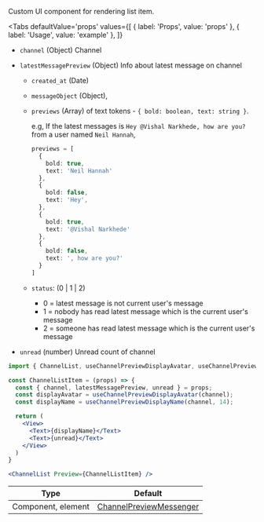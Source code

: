 Custom UI component for rendering list item.

<Tabs
  defaultValue='props'
  values={[
    { label: 'Props', value: 'props' },
    { label: 'Usage', value: 'example' },
  ]}
>
<TabItem value='props'>

- `channel` (Object) Channel
- `latestMessagePreview` (Object) Info about latest message on channel
    - `created_at` (Date)
    - `messageObject` (Object),
    - `previews` (Array) of text tokens - `{ bold: boolean, text: string }`. 

      e.g, If the latest messages is `Hey @Vishal Narkhede, how are you?` from a user named `Neil Hannah`,
      
      ```ts
      previews = [
        {
          bold: true,
          text: 'Neil Hannah'
        },
        {
          bold: false,
          text: 'Hey',
        },
        {
          bold: true,
          text: '@Vishal Narkhede'
        },
        {
          bold: false,
          text: ', how are you?'
        }
      ]
      ```
    - `status`: (0 | 1 | 2)
      - 0 = latest message is not current user's message
      - 1 = nobody has read latest message which is the current user's message
      - 2 = someone has read latest message which is the current user's message

- `unread` (number) Unread count of channel

</TabItem>
<TabItem value='example'>

```jsx
import { ChannelList, useChannelPreviewDisplayAvatar, useChannelPreviewDisplayName } from 'stream-chat-react-native';

const ChannelListItem = (props) => {
  const { channel, latestMessagePreview, unread } = props;
  const displayAvatar = useChannelPreviewDisplayAvatar(channel);
  const displayName = useChannelPreviewDisplayName(channel, 14);

  return (
    <View>
      <Text>{displayName}</Text>
      <Text>{unread}</Text>
    </View>
  )
}

<ChannelList Preview={ChannelListItem} />
```

</TabItem>
</Tabs>


| Type | Default |
| - | - |
| Component, element | [ChannelPreviewMessenger](/reactnative/ui-components/channel-preview-messenger) |

